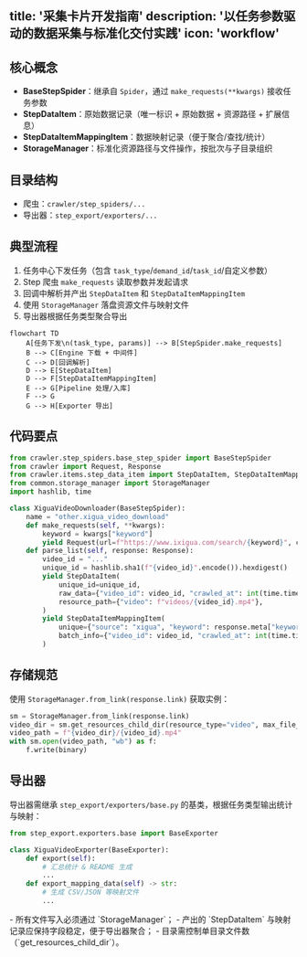 title: '采集卡片开发指南'
description: '以任务参数驱动的数据采集与标准化交付实践'
icon: 'workflow'
---

## 核心概念

- **BaseStepSpider**：继承自 `Spider`，通过 `make_requests(**kwargs)` 接收任务参数
- **StepDataItem**：原始数据记录（唯一标识 + 原始数据 + 资源路径 + 扩展信息）
- **StepDataItemMappingItem**：数据映射记录（便于聚合/查找/统计）
- **StorageManager**：标准化资源路径与文件操作，按批次与子目录组织

## 目录结构

- 爬虫：`crawler/step_spiders/...`
- 导出器：`step_export/exporters/...`

## 典型流程

1. 任务中心下发任务（包含 `task_type`/`demand_id`/`task_id`/自定义参数）
2. Step 爬虫 `make_requests` 读取参数并发起请求
3. 回调中解析并产出 `StepDataItem` 和 `StepDataItemMappingItem`
4. 使用 `StorageManager` 落盘资源文件与映射文件
5. 导出器根据任务类型聚合导出

```mermaid
flowchart TD
    A[任务下发\n(task_type, params)] --> B[StepSpider.make_requests]
    B --> C[Engine 下载 + 中间件]
    C --> D[回调解析]
    D --> E[StepDataItem]
    D --> F[StepDataItemMappingItem]
    E --> G[Pipeline 处理/入库]
    F --> G
    G --> H[Exporter 导出]
```

## 代码要点

```python
from crawler.step_spiders.base_step_spider import BaseStepSpider
from crawler import Request, Response
from crawler.items.step_data_item import StepDataItem, StepDataItemMappingItem
from common.storage_manager import StorageManager
import hashlib, time

class XiguaVideoDownloader(BaseStepSpider):
    name = "other.xigua_video_download"
    def make_requests(self, **kwargs):
        keyword = kwargs["keyword"]
        yield Request(url=f"https://www.ixigua.com/search/{keyword}", callback=self.parse_list, meta={"keyword": keyword})
    def parse_list(self, response: Response):
        video_id = "..."
        unique_id = hashlib.sha1(f"{video_id}".encode()).hexdigest()
        yield StepDataItem(
            unique_id=unique_id,
            raw_data={"video_id": video_id, "crawled_at": int(time.time())},
            resource_path={"video": f"videos/{video_id}.mp4"},
        )
        yield StepDataItemMappingItem(
            unique={"source": "xigua", "keyword": response.meta["keyword"], "url": response.url},
            batch_info={"video_id": video_id, "crawled_at": int(time.time())},
        )
```

## 存储规范

使用 `StorageManager.from_link(response.link)` 获取实例：

```python
sm = StorageManager.from_link(response.link)
video_dir = sm.get_resources_child_dir(resource_type="video", max_file_count=10000)
video_path = f"{video_dir}/{video_id}.mp4"
with sm.open(video_path, "wb") as f:
    f.write(binary)
```

## 导出器

导出器需继承 `step_export/exporters/base.py` 的基类，根据任务类型输出统计与映射：

```python
from step_export.exporters.base import BaseExporter

class XiguaVideoExporter(BaseExporter):
    def export(self):
        # 汇总统计 & README 生成
        ...
    def export_mapping_data(self) -> str:
        # 生成 CSV/JSON 等映射文件
        ...
```

<Note>
- 所有文件写入必须通过 `StorageManager`；
- 产出的 `StepDataItem` 与映射记录应保持字段稳定，便于导出器聚合；
- 目录需控制单目录文件数（`get_resources_child_dir`）。
</Note>
